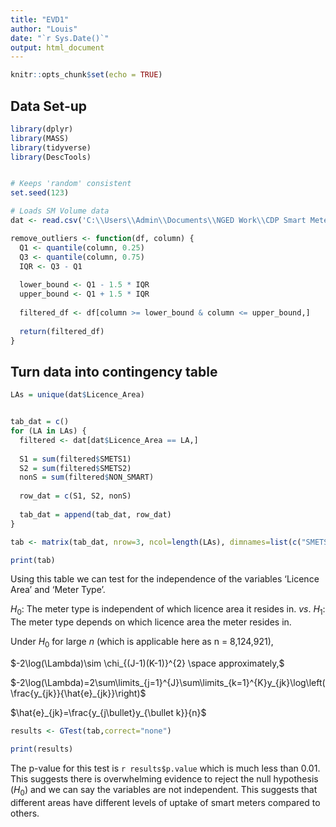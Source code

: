 ```yaml
---
title: "EVD1"
author: "Louis"
date: "`r Sys.Date()`"
output: html_document
---
```


```r
knitr::opts_chunk$set(echo = TRUE)
```

## Data Set-up

```r
library(dplyr)
library(MASS)
library(tidyverse)
library(DescTools)


# Keeps 'random' consistent
set.seed(123)

# Loads SM Volume data
dat <- read.csv('C:\\Users\\Admin\\Documents\\NGED Work\\CDP Smart Meter Data\\Data\\sm-vols-jan24-dummy.csv')
```

```r
remove_outliers <- function(df, column) {
  Q1 <- quantile(column, 0.25)
  Q3 <- quantile(column, 0.75)
  IQR <- Q3 - Q1
  
  lower_bound <- Q1 - 1.5 * IQR
  upper_bound <- Q1 + 1.5 * IQR
  
  filtered_df <- df[column >= lower_bound & column <= upper_bound,]
  
  return(filtered_df)
}
```

## Turn data into contingency table

```r
LAs = unique(dat$Licence_Area)


tab_dat = c()
for (LA in LAs) {
  filtered <- dat[dat$Licence_Area == LA,]
  
  S1 = sum(filtered$SMETS1)
  S2 = sum(filtered$SMETS2)
  nonS = sum(filtered$NON_SMART)
  
  row_dat = c(S1, S2, nonS)
  
  tab_dat = append(tab_dat, row_dat)
}

tab <- matrix(tab_dat, nrow=3, ncol=length(LAs), dimnames=list(c("SMETS1","SMETS2","NON SMART"),LAs))

print(tab)
```

Using this table we can test for the independence of the variables 'Licence Area' and 'Meter Type'.

$H_0:$ The meter type is independent of which licence area it resides in.
$vs.$
$H_1:$ The meter type depends on which licence area the meter resides in.

Under $H_0$ for large $n$ (which is applicable here as n = 8,124,921), 

$-2\log(\Lambda)\sim \chi_{(J-1)(K-1)}^{2} \space approximately,$

$-2\log(\Lambda)=2\sum\limits_{j=1}^{J}\sum\limits_{k=1}^{K}y_{jk}\log\left(\frac{y_{jk}}{\hat{e}_{jk}}\right)$

$\hat{e}_{jk}=\frac{y_{j\bullet}y_{\bullet k}}{n}$

```r
results <- GTest(tab,correct="none")

print(results)
```

The p-value for this test is `r results$p.value` which is much less than 0.01. This suggests there is overwhelming evidence to reject the null hypothesis ($H_0$) and we can say the variables are not independent. This suggests that different areas have different levels of uptake of smart meters compared to others. 

